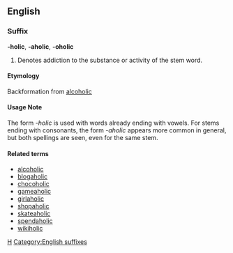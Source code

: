 ==English==
===Suffix===
'''-holic''', '''-aholic''', '''-oholic'''

# Denotes addiction to the substance or activity of the stem word.

====Etymology====
Backformation from [[alcoholic]]

====Usage Note====
The form ''-holic'' is used with words already ending with vowels.  For stems ending with consonants, the form ''-aholic'' appears more common in general, but both spellings are seen, even for the same stem.

====Related terms====
*[[alcoholic]]
*[[blogaholic]]
*[[chocoholic]]
*[[gameaholic]]
*[[girlaholic]]
*[[shopaholic]]
*[[skateaholic]]
*[[spendaholic]]
*[[wikiholic]]

[[Category:English combining forms|H]]
[[Category:English suffixes]]